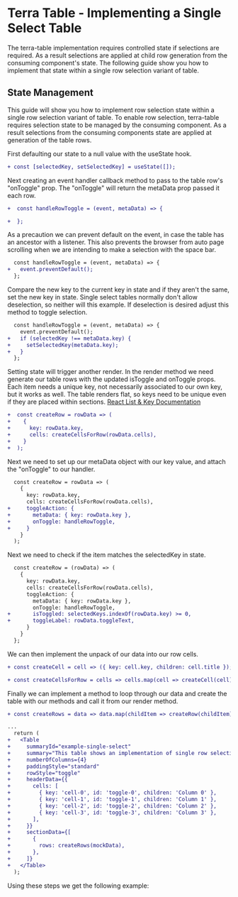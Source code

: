 
# Terra Table - Implementing a Single Select Table

The terra-table implementation requires controlled state if selections are required. As a result selections are applied at child row generation from the consuming component's state. The following guide show you how to implement that state within a single row selection variant of table.

## State Management
This guide will show you how to implement row selection state within a single row selection variant of table. To enable row selection, terra-table requires selection state to be managed by the consuming component. As a result selections from the consuming components state are applied at generation of the table rows.

 First defaulting our state to a null value with the useState hook.
```diff
+ const [selectedKey, setSelectedKey] = useState([]);
```
Next creating an event handler callback method to pass to the table row's "onToggle" prop. The "onToggle" will return the metaData prop passed it each row.
```diff
+  const handleRowToggle = (event, metaData) => {

+  };
```
As a precaution we can prevent default on the event, in case the table has an ancestor with a listener. This also prevents the browser from auto page scrolling when we are intending to make a selection with the space bar.
```diff
  const handleRowToggle = (event, metaData) => {
+   event.preventDefault();
  };
```
Compare the new key to the current key in state and if they aren't the same, set the new key in state. Single select tables normally don't allow deselection, so neither will this example. If deselection is desired adjust this method to toggle selection.
```diff
  const handleRowToggle = (event, metaData) => {
    event.preventDefault();
+   if (selectedKey !== metaData.key) {
+     setSelectedKey(metaData.key);
+   }
  };
```
Setting state will trigger another render. In the render method we need generate our table rows with the updated isToggle and onToggle props. Each item needs a unique key, not necessarily associated to our own key, but it works as well. The table renders flat, so keys need to be unique even if they are placed within sections.
[React List & Key Documentation](https://reactjs.org/docs/lists-and-keys.html)
```diff
+  const createRow = rowData => (
+    {
+      key: rowData.key,
+      cells: createCellsForRow(rowData.cells),
+    }
+  );
```
Next we need to set up our metaData object with our key value, and attach the "onToggle" to our handler.
```diff
  const createRow = rowData => (
    {
      key: rowData.key,
      cells: createCellsForRow(rowData.cells),
+     toggleAction: {
+       metaData: { key: rowData.key },
+       onToggle: handleRowToggle,
+     }
    }
  );
```
Next we need to check if the item matches the selectedKey in state.
```diff
  const createRow = (rowData) => (
    {
      key: rowData.key,
      cells: createCellsForRow(rowData.cells),
      toggleAction: {
        metaData: { key: rowData.key },
        onToggle: handleRowToggle,
+       isToggled: selectedKeys.indexOf(rowData.key) >= 0,
+       toggleLabel: rowData.toggleText,
      }
    }
  };
```
We can then implement the unpack of our data into our row cells.
```diff
+ const createCell = cell => ({ key: cell.key, children: cell.title });

+ const createCellsForRow = cells => cells.map(cell => createCell(cell));
```
Finally we can implement a method to loop through our data and create the table with our methods and call it from our render method.
```diff
+ const createRows = data => data.map(childItem => createRow(childItem));

...
  return (
+   <Table
+     summaryId="example-single-select"
+     summary="This table shows an implementation of single row selection."
+     numberOfColumns={4}
+     paddingStyle="standard"
+     rowStyle="toggle"
+     headerData={{
+       cells: [
+         { key: 'cell-0', id: 'toggle-0', children: 'Column 0' },
+         { key: 'cell-1', id: 'toggle-1', children: 'Column 1' },
+         { key: 'cell-2', id: 'toggle-2', children: 'Column 2' },
+         { key: 'cell-3', id: 'toggle-3', children: 'Column 3' },
+       ],
+     }}
+     sectionData={[
+       {
+         rows: createRows(mockData),
+       },
+     ]}
+   </Table>
  );
```
Using these steps we get the following example:

<SingleSelectTable />
